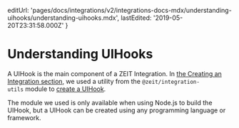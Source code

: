 
  editUrl:
    'pages/docs/integrations/v2/integrations-docs-mdx/understanding-uihooks/understanding-uihooks.mdx',
  lastEdited: '2019-05-20T23:31:58.000Z'
}

# Understanding UIHooks

A UIHook is the main component of a ZEIT Integration. In [the Creating an Integration section](#creating-an-integration), we used a utility from the `@zeit/integration-utils` module to [create a UIHook](#creating-an-integration/step-2-creating-a-uihook).

The module we used is only available when using Node.js to build the UIHook, but a UIHook can be created using any programming language or framework.

<Terminology />
<UIHooksHttpBased />
<HttpPayload />
